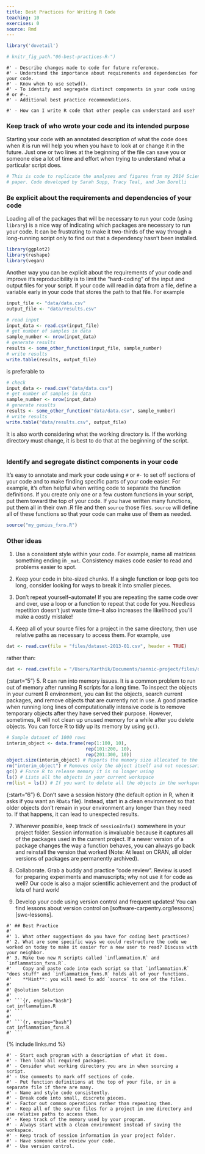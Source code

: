 ```yaml
---
title: Best Practices for Writing R Code
teaching: 10
exercises: 0
source: Rmd
---
```


```r
library('dovetail')

# knitr_fig_path."06-best-practices-R-")
```

```objectives
#' - Describe changes made to code for future reference.
#' - Understand the importance about requirements and dependencies for your code.
#' - Know when to use setwd().
#' - To identify and segregate distinct components in your code using # or #-.
#' - Additional best practice recommendations.
```

```questions
#' - How can I write R code that other people can understand and use?
```

### Keep track of who wrote your code and its intended purpose

Starting your code with an annotated description of what the code does when it is run will help you when you have to look at or change it in the future. Just one or two lines at the beginning of the file can save you or someone else a lot of time and effort when trying to understand what a particular script does.

```r
# This is code to replicate the analyses and figures from my 2014 Science
# paper. Code developed by Sarah Supp, Tracy Teal, and Jon Borelli
```

### Be explicit about the requirements and dependencies of your code

Loading all of the packages that will be necessary to run your code (using `library`) is a nice way of indicating which packages are necessary to run your code. It can be frustrating to make it two-thirds of the way through a long-running script only to find out that a dependency hasn't been installed.

```r
library(ggplot2)
library(reshape)
library(vegan)
```

Another way you can be explicit about the requirements of your code and improve it's reproducibility is to limit the "hard-coding" of the input and output files for your script. If your code will read in data from a file, define a variable early in your code that stores the path to that file. For example

```r
input_file <- "data/data.csv" 
output_file <- "data/results.csv"

# read input
input_data <- read.csv(input_file)
# get number of samples in data
sample_number <- nrow(input_data)
# generate results
results <- some_other_function(input_file, sample_number)
# write results
write.table(results, output_file)
```

is preferable to

```r
# check
input_data <- read.csv("data/data.csv")
# get number of samples in data
sample_number <- nrow(input_data)
# generate results
results <- some_other_function("data/data.csv", sample_number)
# write results
write.table("data/results.csv", output_file)
```

It is also worth considering what the working directory is. If the working directory must change, it is best to do that at the beginning of the script.

```NA
```

### Identify and segregate distinct components in your code

It's easy to annotate and mark your code using `#` or `#-` to set off sections of your code and to make finding specific parts of your code easier. For example, it's often helpful when writing code to separate the function definitions. If you create only one or a few custom functions in your script, put them toward the top of your code. If you have written many functions, put them all in their own .R file and then `source` those files. `source` will define all of these functions so that your code can make use of them as needed.

```r
source("my_genius_fxns.R")
```

### Other ideas

1. Use a consistent style within your code. For example, name all matrices something ending in `_mat`. Consistency makes code easier to read and problems easier to spot.

2. Keep your code in bite-sized chunks. If a single function or loop gets too long, consider looking for ways to break it into smaller pieces.

3. Don't repeat yourself--automate! If you are repeating the same code over and over, use a loop or a function to repeat that code for you. Needless repetition doesn't just waste time--it also increases the likelihood you'll make a costly mistake!

4. Keep all of your source files for a project in the same directory, then use relative paths as necessary to access them. For example, use

```r
dat <- read.csv(file = "files/dataset-2013-01.csv", header = TRUE)
```

rather than:

```r
dat <- read.csv(file = "/Users/Karthik/Documents/sannic-project/files/dataset-2013-01.csv", header = TRUE)
```

{:start="5"}
5\. R can run into memory issues. It is a common problem to run out of memory after running R scripts for a long time. To inspect the objects in your current R environment, you can list the objects, search current packages, and remove objects that are currently not in use. A good practice when running long lines of computationally intensive code is to remove temporary objects after they have served their purpose. However, sometimes, R will not clean up unused memory for a while after you delete objects. You can force R to tidy up its memory by using `gc()`.

```r
# Sample dataset of 1000 rows
interim_object <- data.frame(rep(1:100, 10),
                             rep(101:200, 10),
                             rep(201:300, 10))
object.size(interim_object) # Reports the memory size allocated to the object
rm("interim_object") # Removes only the object itself and not necessarily the memory allotted to it
gc() # Force R to release memory it is no longer using
ls() # Lists all the objects in your current workspace
rm(list = ls()) # If you want to delete all the objects in the workspace and start with a clean slate
```

{:start="6"}
6\. Don't save a session history (the default option in R, when it asks if you want an `RData` file). Instead, start in a clean environment so that older objects don't remain in your environment any longer than they need to. If that happens, it can lead to unexpected results.

7. Wherever possible, keep track of `sessionInfo()` somewhere in your project folder. Session information is invaluable because it captures all of the packages used in the current project. If a newer version of a package changes the way a function behaves, you can always go back and reinstall the version that worked (Note: At least on CRAN, all older versions of packages are permanently archived).

8. Collaborate. Grab a buddy and practice "code review". Review is used for preparing experiments and manuscripts; why not use it for code as well? Our code is also a major scientific achievement and the product of lots of hard work!

9. Develop your code using version control and frequent updates! You can find lessons about version control on [software-carpentry.org/lessons][swc-lessons].

````challenge
#' ## Best Practice
#' 
#' 1. What other suggestions do you have for coding best practices?
#' 2. What are some specific ways we could restructure the code we worked on today to make it easier for a new user to read? Discuss with your neighbor.
#' 3. Make two new R scripts called `inflammation.R` and `inflammation_fxns.R`.
#'    Copy and paste code into each script so that `inflammation.R` "does stuff" and `inflammation_fxns.R` holds all of your functions.
#'    **Hint**: you will need to add `source` to one of the files.
#'
#' @solution Solution
#' 
#' ```{r, engine="bash"}
cat inflammation.R
#' ```
#' 
#' ```{r, engine="bash"}
cat inflammation_fxns.R
#' ```
````

{% include links.md %}

```keypoints
#' - Start each program with a description of what it does.
#' - Then load all required packages.
#' - Consider what working directory you are in when sourcing a script.
#' - Use comments to mark off sections of code.
#' - Put function definitions at the top of your file, or in a separate file if there are many.
#' - Name and style code consistently.
#' - Break code into small, discrete pieces.
#' - Factor out common operations rather than repeating them.
#' - Keep all of the source files for a project in one directory and use relative paths to access them.
#' - Keep track of the memory used by your program.
#' - Always start with a clean environment instead of saving the workspace.
#' - Keep track of session information in your project folder.
#' - Have someone else review your code.
#' - Use version control.
```


